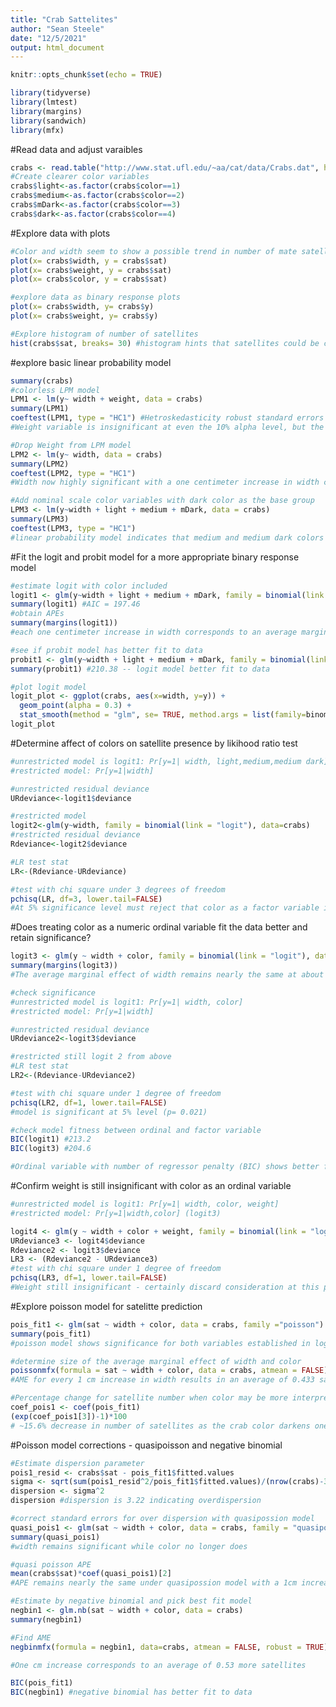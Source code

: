 ```yaml
---
title: "Crab Sattelites"
author: "Sean Steele"
date: "12/5/2021"
output: html_document
---
```


```r
knitr::opts_chunk$set(echo = TRUE)
```

```r
library(tidyverse)
library(lmtest)
library(margins)
library(sandwich)
library(mfx)
```

#Read data and adjust varaibles 
```r
crabs <- read.table("http://www.stat.ufl.edu/~aa/cat/data/Crabs.dat", header=TRUE)
#Create clearer color variables
crabs$light<-as.factor(crabs$color==1)
crabs$medium<-as.factor(crabs$color==2)
crabs$mDark<-as.factor(crabs$color==3)
crabs$dark<-as.factor(crabs$color==4)
```

#Explore data with plots
```r
#Color and width seem to show a possible trend in number of mate satellites heavy concentration of zero satellites hints that a binary response framework (no sat/ vs sat ~ width and/or weight) as best indicator for a general trend
plot(x= crabs$width, y = crabs$sat) 
plot(x= crabs$weight, y = crabs$sat)
plot(x= crabs$color, y = crabs$sat)

#explore data as binary response plots
plot(x= crabs$width, y= crabs$y)
plot(x= crabs$weight, y= crabs$y)

#Explore histogram of number of satellites 
hist(crabs$sat, breaks= 30) #histogram hints that satellites could be count variable with a Poission distribution -- explore after logit model
```

#explore basic linear probability model
```r
summary(crabs)
#colorless LPM model
LPM1 <- lm(y~ width + weight, data = crabs)
summary(LPM1)
coeftest(LPM1, type = "HC1") #Hetroskedasticity robust standard errors required
#Weight variable is insignificant at even the 10% alpha level, but the model F statistic indicates the overall model is signficant

#Drop Weight from LPM model
LPM2 <- lm(y~ width, data = crabs)
summary(LPM2)
coeftest(LPM2, type = "HC1")
#Width now highly significant with a one centimeter increase in width corresponding to a ~9% increase in having a satellite

#Add nominal scale color variables with dark color as the base group
LPM3 <- lm(y~width + light + medium + mDark, data = crabs)
summary(LPM3)
coeftest(LPM3, type = "HC1")
#linear probability model indicates that medium and medium dark colors are significantly (at 5% alpha level) more likely to have a satellite than dark colored crabs by 29.3% and 23.5% respectively. 

```

#Fit the logit and probit model for a more appropriate binary response model
```r
#estimate logit with color included
logit1 <- glm(y~width + light + medium + mDark, family = binomial(link = "logit"), data = crabs)
summary(logit1) #AIC = 197.46
#obtain APEs
summary(margins(logit1))
#each one centimeter increase in width corresponds to an average marginal effect of ~8% increase in having satellites while light, medium, and dark colored crabs have a 20.5%, 18%, and 26% increase in probability of having satellites compared to dark crabs 

#see if probit model has better fit to data
probit1 <- glm(y~width + light + medium + mDark, family = binomial(link = "probit"), data = crabs)
summary(probit1) #210.38 -- logit model better fit to data

#plot logit model
logit_plot <- ggplot(crabs, aes(x=width, y=y)) +
  geom_point(alpha = 0.3) +
  stat_smooth(method = "glm", se= TRUE, method.args = list(family=binomial))
logit_plot
```

#Determine affect of colors on satellite presence by likihood ratio test
```r
#unrestricted model is logit1: Pr[y=1| width, light,medium,medium dark]
#restricted model: Pr[y=1|width]

#unrestricted residual deviance
URdeviance<-logit1$deviance

#restricted model
logit2<-glm(y~width, family = binomial(link = "logit"), data=crabs)
#restricted residual deviance
Rdeviance<-logit2$deviance

#LR test stat
LR<-(Rdeviance-URdeviance)

#test with chi square under 3 degrees of freedom
pchisq(LR, df=3, lower.tail=FALSE)
#At 5% significance level must reject that color as a factor variable is significant

```

#Does treating color as a numeric ordinal variable fit the data better and retain significance?
```r
logit3 <- glm(y ~ width + color, family = binomial(link = "logit"), data = crabs)
summary(margins(logit3))
#The average marginal effect of width remains nearly the same at about ~8% increase of satellite per one centimeter increase in width, and a one unit increase in darkness (ie: light to medium light or medium to dark) results in a ~9% decrease in probability of having satellites and is significant at the 5% level

#check significance 
#unrestricted model is logit1: Pr[y=1| width, color]
#restricted model: Pr[y=1|width]

#unrestricted residual deviance
URdeviance2<-logit3$deviance

#restricted still logit 2 from above
#LR test stat
LR2<-(Rdeviance-URdeviance2)

#test with chi square under 1 degree of freedom
pchisq(LR2, df=1, lower.tail=FALSE)
#model is significant at 5% level (p= 0.021)

#check model fitness between ordinal and factor variable
BIC(logit1) #213.2
BIC(logit3) #204.6

#Ordinal variable with number of regressor penalty (BIC) shows better fit to data in addition to higher significance 
```

#Confirm weight is still insignificant with color as an ordinal variable
```r
#unrestricted model is logit1: Pr[y=1| width, color, weight]
#restricted model: Pr[y=1|width,color] (logit3)

logit4 <- glm(y ~ width + color + weight, family = binomial(link = "logit"), data = crabs)
URdeviance3 <- logit4$deviance
Rdeviance2 <- logit3$deviance
LR3 <- (Rdeviance2 - URdeviance3)
#test with chi square under 1 degree of freedom
pchisq(LR3, df=1, lower.tail=FALSE)
#Weight still insignificant - certainly discard consideration at this point
```

#Explore poisson model for satelitte prediction
```r
pois_fit1 <- glm(sat ~ width + color, data = crabs, family ="poisson")
summary(pois_fit1)
#poisson model shows significance for both variables established in logit model with same direction

#determine size of the average marginal effect of width and color
poissonmfx(formula = sat ~ width + color, data = crabs, atmean = FALSE)
#AME for every 1 cm increase in width results in an average of 0.433 satellites, and every unit increase of darkness results in an average decrease of number satellites by 0.49

#Percentage change for satellite number when color may be more interpretable 
coef_pois1 <- coef(pois_fit1)
(exp(coef_pois1[3])-1)*100
# ~15.6% decrease in number of satellites as the crab color darkens one step
```

#Poisson model corrections - quasipoisson and negative binomial
```r
#Estimate dispersion parameter
pois1_resid <- crabs$sat - pois_fit1$fitted.values
sigma <- sqrt(sum(pois1_resid^2/pois_fit1$fitted.values)/(nrow(crabs)-3))
dispersion <- sigma^2
dispersion #dispersion is 3.22 indicating overdispersion

#correct standard errors for over dispersion with quasipossion model
quasi_pois1 <- glm(sat ~ width + color, data = crabs, family = "quasipoisson")
summary(quasi_pois1)
#width remains significant while color no longer does

#quasi poisson APE
mean(crabs$sat)*coef(quasi_pois1)[2]
#APE remains nearly the same under quasipossion model with a 1cm increase corresponding to 0.437 more  satellites on average

#Estimate by negative binomial and pick best fit model
negbin1 <- glm.nb(sat ~ width + color, data = crabs)
summary(negbin1)

#Find AME
negbinmfx(formula = negbin1, data=crabs, atmean = FALSE, robust = TRUE)

#One cm increase corresponds to an average of 0.53 more satellites 

BIC(pois_fit1)
BIC(negbin1) #negative binomial has better fit to data


```






